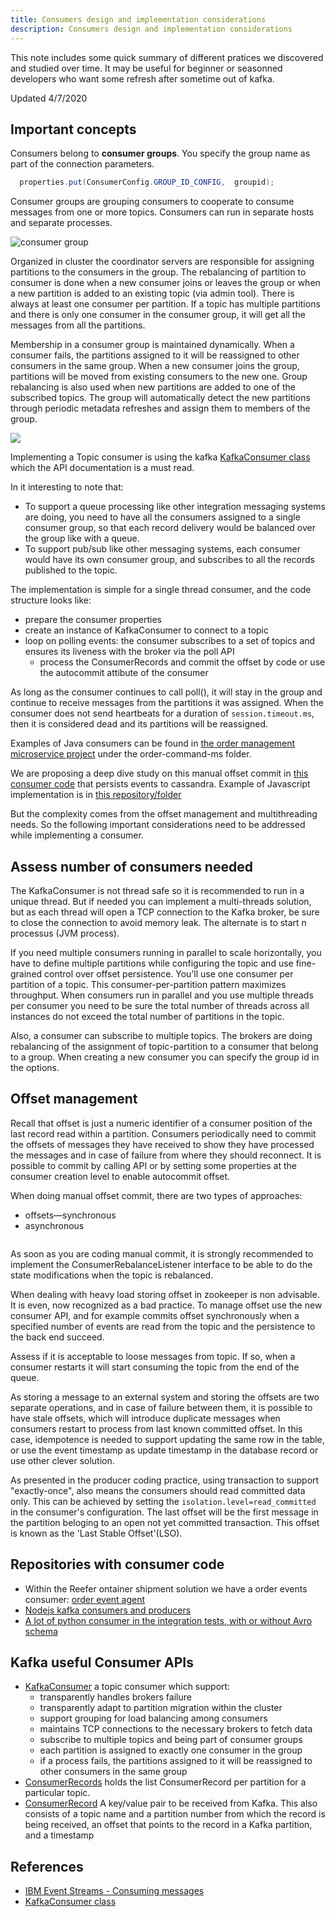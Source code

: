 ```yaml
---
title: Consumers design and implementation considerations
description: Consumers design and implementation considerations
---
```


This note includes some quick summary of different pratices we discovered and studied over time. It may be useful for beginner or seasonned developers who want some refresh after sometime out of kafka.

Updated 4/7/2020

## Important concepts

Consumers belong to **consumer groups**. You specify the group name as part of the connection parameters.

```java
  properties.put(ConsumerConfig.GROUP_ID_CONFIG,  groupid);
```

Consumer groups are grouping consumers to cooperate to consume messages from one or more topics. Consumers can run in separate hosts and separate processes.

![consumer group](images/consumer-group.png)

Organized in cluster the coordinator servers are responsible for assigning partitions to the consumers in the group. The rebalancing of partition to consumer is done when a new consumer joins or leaves the group or when a new partition is added to an existing topic (via admin tool). There is always at least one consumer per partition. If a topic has multiple partitions and there is only one consumer in the consumer group, it will get all the messages from all the partitions.

Membership in a consumer group is maintained dynamically. When a consumer fails, the partitions assigned to it will be reassigned to other consumers in the same group. When a new consumer joins the group, partitions will be moved from existing consumers to the new one. Group rebalancing is also used when new partitions are added to one of the subscribed topics. The group will automatically detect the new partitions through periodic metadata refreshes and assign them to members of the group.

![](images/consumer-groups.png)

Implementing a Topic consumer is using the kafka [KafkaConsumer class](https://kafka.apache.org/24/javadoc/?org/apache/kafka/clients/consumer/KafkaConsumer.html) which the API documentation is a must read.

In it interesting to note that:

* To support a queue processing like other integration messaging systems are doing, you need to have all the consumers assigned to a single consumer group, so that each record delivery would be balanced over the group like with a queue.
* To support pub/sub like other messaging systems, each consumer would have its own consumer group, and subscribes to all the records published to the topic.

The implementation is simple for a single thread consumer, and the code structure looks like:

* prepare the consumer properties
* create an instance of KafkaConsumer to connect to a topic
* loop on polling events: the consumer subscribes to a set of topics and ensures its liveness with the broker via the poll API
    * process the ConsumerRecords and commit the offset by code or use the autocommit attibute of the consumer

As long as the consumer continues to call poll(), it will stay in the group and continue to receive messages from the partitions it was assigned. When the consumer does not send heartbeats for a duration of `session.timeout.ms`, then it is considered dead and its partitions will be reassigned.

Examples of Java consumers can be found in [the order management microservice project](https://github.com/ibm-cloud-architecture/refarch-kc-order-ms/blob/master/order-command-ms/src/main/java/ibm/gse/orderms/infrastructure/kafka/OrderEventAgent.java) under the order-command-ms folder. 

We are proposing a deep dive study on this manual offset commit in [this consumer code](https://github.com/jbcodeforce/quarkus-event-driven-consumer-microservice-template) that persists events to cassandra. 
Example of Javascript implementation is in [this repository/folder](https://github.com/ibm-cloud-architecture/refarch-kc-ms/blob/master/voyages-ms/server/utils/kafka.js)

But the complexity comes from the offset management and multithreading needs. So the following important considerations need to be addressed while implementing a consumer.

## Assess number of consumers needed

The KafkaConsumer is not thread safe so it is recommended to run in a unique thread. But if needed you can implement a multi-threads solution, but as each thread will open a TCP connection to the Kafka broker, be sure to close the connection to avoid memory leak. The alternate is to start n processus (JVM process).

If you need multiple consumers running in parallel to scale horizontally, you have to define multiple partitions while configuring the topic and use fine-grained control over offset persistence. You’ll use one consumer per partition of a topic.
This consumer-per-partition pattern maximizes throughput. When consumers run in parallel and you use multiple threads per consumer you need to be sure the total number of threads across all instances do not exceed the total number of partitions in the topic.

Also, a consumer can subscribe to multiple topics. The brokers are doing rebalancing of the assignment of topic-partition to a consumer that belong to a group. When creating a new consumer you can specify the group id in the options.

## Offset management

Recall that offset is just a numeric identifier of a consumer position of the last record read within a partition. Consumers periodically need to commit the offsets of messages they have received to show they have processed the messages and in case of failure from where they should reconnect. It is possible to commit by calling API or by setting some properties at the consumer creation level to enable autocommit offset. 

When doing manual offset commit, there are two types of approaches:

* offsets—synchronous
* asynchronous

```
```

As soon as you are coding manual commit, it is strongly recommended to implement the ConsumerRebalanceListener interface to be able to do the state modifications when the topic is rebalanced. 

When dealing with heavy load storing offset in zookeeper is non advisable. It is even, now recognized as a bad practice. To manage offset use the new consumer API, and for example commits offset synchronously when a specified number of events are read from the topic and the persistence to the back end succeed.

Assess if it is acceptable to loose messages from topic.  If so, when a consumer restarts it will start consuming the topic from the end of the queue.

As storing a message to an external system and storing the offsets are two separate operations, and in case of failure between them, it is possible to have stale offsets, which will introduce duplicate messages when consumers restart to process from last known committed offset. In this case, idempotence is needed to support updating the same row in the table, or use the event timestamp as update timestamp in the database record or use other clever solution.

As presented in the producer coding practice, using transaction to support "exactly-once", also means the consumers should read committed data only. This can be achieved by setting the `isolation.level=read_committed` in the consumer's configuration. The last offset will be the first message in the partition beloging to an open not yet committed transaction. This offset is known as the 'Last Stable Offset'(LSO).

## Repositories with consumer code

* Within the Reefer ontainer shipment solution we have a order events consumer: [order event agent](https://github.com/ibm-cloud-architecture/refarch-kc-order-ms/blob/master/order-command-ms/src/main/java/ibm/gse/orderms/infrastructure/kafka/OrderEventAgent.java)
* [Nodejs kafka consumers and producers](https://github.com/ibm-cloud-architecture/refarch-kc-ms/blob/master/voyages-ms/server/utils/kafka.js)
* [A lot of python consumer in the integration tests, with or without Avro schema](https://github.com/ibm-cloud-architecture/refarch-kc/tree/master/itg-tests/kafka)

## Kafka useful Consumer APIs

* [KafkaConsumer](https://kafka.apache.org/11/javadoc/org/apache/kafka/clients/consumer/KafkaConsumer.html) a topic consumer which support:
  * transparently handles brokers failure
  * transparently adapt to partition migration within the cluster
  * support grouping for load balancing among consumers
  * maintains TCP connections to the necessary brokers to fetch data
  * subscribe to multiple topics and being part of consumer groups
  * each partition is assigned to exactly one consumer in the group
  * if a process fails, the partitions assigned to it will be reassigned to other consumers in the same group
* [ConsumerRecords](https://kafka.apache.org/11/javadoc/org/apache/kafka/clients/consumer/ConsumerRecords.html) holds the list ConsumerRecord per partition for a particular topic.
* [ConsumerRecord](https://kafka.apache.org/11/javadoc/org/apache/kafka/clients/consumer/ConsumerRecord.html) A key/value pair to be received from Kafka. This also consists of a topic name and a partition number from which the record is being received, an offset that points to the record in a Kafka partition, and a timestamp

## References

* [IBM Event Streams - Consuming messages](https://ibm.github.io/event-streams/about/consuming-messages/)
* [KafkaConsumer class](https://kafka.apache.org/10/javadoc/?org/apache/kafka/clients/consumer/KafkaConsumer.html)
